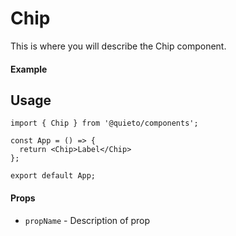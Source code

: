
<Meta of={Chip} title="Chip" />

# Chip

This is where you will describe the Chip component.

#### Example

<Canvas  of={Chip.Default}/>

<Canvas  of={Chip.Dismissible}/>

<Canvas  of={Chip.Toggleable}/>

## Usage
```tsx
import { Chip } from '@quieto/components';

const App = () => {
  return <Chip>Label</Chip>
};

export default App;

```

#### Props
- `propName` - Description of prop
